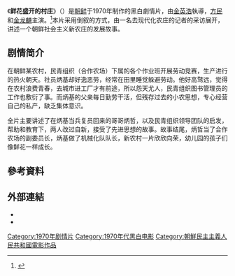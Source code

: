 {{电影信息框/sandbox|片名=鲜花盛开的村庄|導演=[[金英浩_(導演)|金英浩]]|主演=[[方民|方民]]<br>[[金龙麟|金龙麟]]|制片商=朝鲜艺术电影制片厂|片長=|國家=朝鲜<br>中國|語言=朝鲜语|上映日期=1970}}

《'''鲜花盛开的村庄'''》（{{kor|꽃피는 마을}}）是[[朝鲜民主主义人民共和国|朝鲜]]于1970年制作的黑白劇情片，由[[金英浩_(導演)|金英浩]]執導，[[方民|方民]]和[[金龙麟|金龙麟]]主演。<ref name="douban">{{cite web|url=https://movie.douban.com/subject/1968477/?from=subject-page|title=鲜花盛开的村庄 꽃피는 마을 (1970)|work=豆瓣電影|accessdate=2021-01-17}}</ref>本片采用倒叙的方式，由一名去现代化农庄的记者的采访展开，讲述一个朝鲜社会主义新农庄的发展故事。

== 剧情简介 ==
在朝鲜某农村，民青组织（合作农场）下属的各个作业班开展劳动竞赛，生产进行的热火朝天。社员炳基却好逸恶劳，经常在田里睡觉躲避劳动。他好高骛远，觉得在农村浪费青春，去城市进工厂才有前途，所以怨天尤人，民青组织图书管理员的工作也敷衍了事。而炳基的父亲每日勤劳干活，但残存过去的小农思想，专心经营自己的私产，缺乏集体意识。

全片主要讲述了在炳基当兵复员回来的哥哥炳哲，以及民青组织领导团队的启发，帮助和教育下，两人改过自新，接受了先进思想的故事。故事结尾，炳哲当了合作农场的副委员长，炳基做了机械化队队长，新农村一片欣欣向荣，幼儿园的孩子们像鲜花一样成长。

== 參考資料 ==
{{Reflist|30em}}

== 外部連結 ==
* {{IMDb title|3413660}}
* {{Douban|1968477}}
{{DEFAULTSORT:Flourishing Village, A}}
[[Category:1970年剧情片|Category:1970年剧情片]]
[[Category:1970年代黑白电影|Category:1970年代黑白电影]]
[[Category:朝鮮民主主義人民共和國電影作品|Category:朝鮮民主主義人民共和國電影作品]]